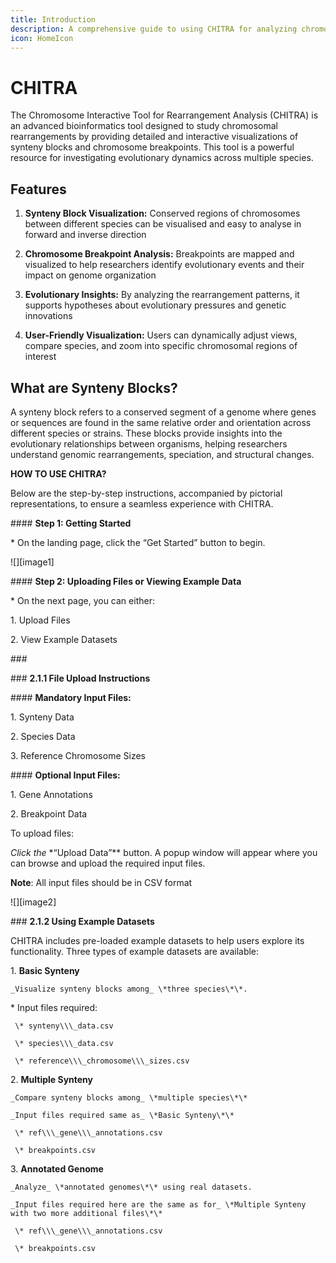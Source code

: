 ```yaml
---
title: Introduction
description: A comprehensive guide to using CHITRA for analyzing chromosomal rearrangements
icon: HomeIcon
---
```


# CHITRA

The Chromosome Interactive Tool for Rearrangement Analysis (CHITRA) is an advanced bioinformatics tool designed to study chromosomal rearrangements by providing detailed and interactive visualizations of synteny blocks and chromosome breakpoints. This tool is a powerful resource for investigating evolutionary dynamics across multiple species.

## Features

1. **Synteny Block Visualization:** Conserved regions of chromosomes between different species can be visualised and easy to analyse in forward and inverse direction

2. **Chromosome Breakpoint Analysis:** Breakpoints are mapped and visualized to help researchers identify evolutionary events and their impact on genome organization

3. **Evolutionary Insights:** By analyzing the rearrangement patterns, it supports hypotheses about evolutionary pressures and genetic innovations

4. **User-Friendly Visualization:** Users can dynamically adjust views, compare species, and zoom into specific chromosomal regions of interest

## What are Synteny Blocks?

A synteny block refers to a conserved segment of a genome where genes or sequences are found in the same relative order and orientation across different species or strains. These blocks provide insights into the evolutionary relationships between organisms, helping researchers understand genomic rearrangements, speciation, and structural changes.

**HOW TO USE CHITRA?**

Below are the step-by-step instructions, accompanied by pictorial representations, to ensure a seamless experience with CHITRA.

\#### **Step 1: Getting Started**

\* On the landing page, click the “Get Started” button to begin.

!\[\]\[image1\]

\#### **Step 2: Uploading Files or Viewing Example Data**

\* On the next page, you can either:  

  1\. Upload Files  

  2\. View Example Datasets 

\### 

\### **2.1.1 File Upload Instructions**

\#### **Mandatory Input Files:**

1\. Synteny Data  

2\. Species Data  

3\. Reference Chromosome Sizes

\#### **Optional Input Files:**

1\. Gene Annotations  

2\. Breakpoint Data

To upload files:

 _Click the_ \*“Upload Data”\*\* button. A popup window will appear where you can browse and upload the required input files.  

  **Note**: All input files should be in CSV format

!\[\]\[image2\]

\### **2.1.2 Using Example Datasets**

CHITRA includes pre-loaded example datasets to help users explore its functionality. Three types of example datasets are available:

1\. **Basic Synteny**  

    _Visualize synteny blocks among_ \*three species\*\*.  

   \* Input files required:  

     \* synteny\\\_data.csv  

     \* species\\\_data.csv  

     \* reference\\\_chromosome\\\_sizes.csv  

2\. **Multiple Synteny**  

    _Compare synteny blocks among_ \*multiple species\*\*  

    _Input files required same as_ \*Basic Synteny\*\*  

     \* ref\\\_gene\\\_annotations.csv  

     \* breakpoints.csv  

3\. **Annotated Genome**  

    _Analyze_ \*annotated genomes\*\* using real datasets.  

    _Input files required here are the same as for_ \*Multiple Synteny with two more additional files\*\*  

     \* ref\\\_gene\\\_annotations.csv  

     \* breakpoints.csv